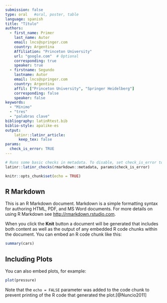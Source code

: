 ```yaml
---
submission: false
type: oral   #oral, poster, table
language: spanish
title: "Título"
authors:
  - first_name: Primer
    last_name: Autor
    email: lncs@springer.com
    country: Argentina
    Affiliation: "Princeton University"
    url: "google.com"  # Optional 
    corresponding: true
    speaker: true
  - firstname: Segundo 
    lastname: Autor
    email: lncs@springer.com
    country: Argentina
    affil: ["Princeton University", "Springer Heidelberg"]
    corresponding: false
    speaker: false  
keywords: 
  - "Mínimo"
  - "tres"
  - "palabras clave"
bibliography: latinRtest.bib
biblio-style: apalike-es   
output: 
    latinr::latinr_article:
      keep_tex: false
params: 
  check_is_error: TRUE
---
```


```r
# Runs some basic checks in metadata. To disable, set check_is_error to FALSE
latinr::latinr_checks(rmarkdown::metadata, params$check_is_error)
```


```r
knitr::opts_chunk$set(echo = TRUE)
```

## R Markdown



This is an R Markdown document. Markdown is a simple formatting syntax for authoring HTML, PDF, and MS Word documents. For more details on using R Markdown see <http://rmarkdown.rstudio.com>.

When you click the **Knit** button a document will be generated that includes both content as well as the output of any embedded R code chunks within the document. You can embed an R code chunk like this:

```r
summary(cars)
```

## Including Plots

You can also embed plots, for example:

```r
plot(pressure)
```

Note that the `echo = FALSE` parameter was added to the code chunk to prevent printing of the R code that generated the plot.[@Nuncio2011]
